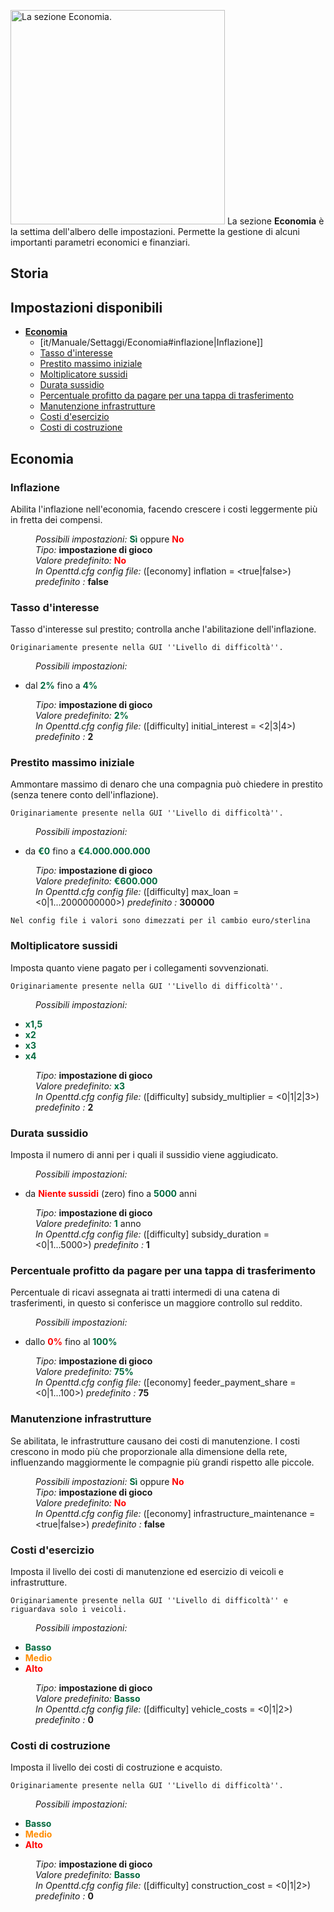{{it/Manuale/Menu}}
{{it/Manuale/Settaggi/MenuImp}}
[[File:it/Manuale/Impostazioni economia.png|thumb|343px|right|La sezione ''Economia''.]]
La sezione '''Economia''' è la settima dell'albero delle impostazioni. Permette la gestione di alcuni importanti parametri economici e finanziari.
==Storia==
==Impostazioni disponibili==
*[[it/Manuale/Settaggi/Economia#economia|'''Economia''']]
**[it/Manuale/Settaggi/Economia#inflazione|Inflazione]]
**[[it/Manuale/Settaggi/Economia#tasso-d-interesse|Tasso d'interesse]]
**[[it/Manuale/Settaggi/Economia#prestito-massimo-iniziale|Prestito massimo iniziale]]
**[[t/Manuale/Settaggi/Economia#moltiplicatore-sussidi|Moltiplicatore sussidi]]
**[[it/Manuale/Settaggi/Economia#durata-sussidio|Durata sussidio]]
**[[it/Manuale/Settaggi/Economia#percentuale-profitto-da-pagare-per-una-tappa-di-trasferimento|Percentuale profitto da pagare per una tappa di trasferimento]]
**[[it/Manuale/Settaggi/Economia#manutenzione-infrastrutture|Manutenzione infrastrutture]]
**[[it/Manuale/Settaggi/Economia#costi-d-esercizio|Costi d'esercizio]]
**[[it/Manuale/Settaggi/Economia#costi-di-costruzione|Costi di costruzione]] 

==Economia==
===Inflazione===
{{it/Funzione|0.2|float=right|text=(dalla [[en/Archive/OpenTTD/OpenTTD 0.2.0|0.2.0]])}}
Abilita l'inflazione nell'economia, facendo crescere i costi leggermente più in fretta dei compensi.
:''Possibili impostazioni:'' <span style="color:#00693E">'''Sì'''</span> oppure <span style="color:red">'''No'''</span> 
:''Tipo:'' '''impostazione di gioco''' 
:''Valore predefinito:'' <span style="color:red">'''No'''</span>
:''In Openttd.cfg config file:'' ([economy] inflation = <true|false>) ''predefinito :'' '''false'''
{{en/-}}
===Tasso d'interesse===
{{it/Funzione|0.2|float=right|text=(dalla [[en/Archive/OpenTTD/OpenTTD 0.2.0|0.2.0]])}}
Tasso d'interesse sul prestito; controlla anche l'abilitazione dell'inflazione.
<pre style="width: 50%">Originariamente presente nella GUI ''Livello di difficoltà''.</pre>
:''Possibili impostazioni:''
*dal <span style="color:#00693E">'''2%'''</span> fino a <span style="color:#00693E">'''4%'''</span>
:''Tipo:'' '''impostazione di gioco''' 
:''Valore predefinito:'' <span style="color:#00693E">'''2%'''</span>
:''In Openttd.cfg config file:'' ([difficulty] initial_interest = <2|3|4>) ''predefinito :'' '''2'''
{{en/-}}
===Prestito massimo iniziale===
{{it/Funzione|0.2|float=right|text=(dalla [[en/Archive/OpenTTD/OpenTTD 0.2.0|0.2.0]])}}
Ammontare massimo di denaro che una compagnia può chiedere in prestito (senza tenere conto dell'inflazione).
<pre style="width: 50%">Originariamente presente nella GUI ''Livello di difficoltà''.</pre>
:''Possibili impostazioni:''
*da <span style="color:#00693E">'''&euro;0'''</span> fino a <span style="color:#00693E">'''&euro;4.000.000.000'''</span>
:''Tipo:'' '''impostazione di gioco''' 
:''Valore predefinito:'' <span style="color:#00693E">'''&euro;600.000'''</span>
:''In Openttd.cfg config file:'' ([difficulty] max_loan = <0|1...2000000000>) ''predefinito :'' '''300000'''
<pre style="width: 50%">Nel config file i valori sono dimezzati per il cambio euro/sterlina</pre>
{{en/-}}
===Moltiplicatore sussidi===
{{it/Funzione|0.2|float=right|text=(dalla [[en/Archive/OpenTTD/OpenTTD 0.2.0|0.2.0]])}}
Imposta quanto viene pagato per i collegamenti sovvenzionati.
<pre style="width: 50%">Originariamente presente nella GUI ''Livello di difficoltà''.</pre>
:''Possibili impostazioni:''
*<span style="color:#00693E">'''x1,5'''</span>
*<span style="color:#00693E">'''x2'''</span>
*<span style="color:#00693E">'''x3'''</span>
*<span style="color:#00693E">'''x4'''</span>
:''Tipo:'' '''impostazione di gioco''' 
:''Valore predefinito:'' <span style="color:#00693E">'''x3'''</span>
:''In Openttd.cfg config file:'' ([difficulty] subsidy_multiplier = <0|1|2|3>) ''predefinito :'' '''2'''
{{en/-}}
===Durata sussidio===
{{it/Funzione|12.0|float=right|text=(dalla 12.0-beta1 #9081)}}
Imposta il numero di anni per i quali il sussidio viene aggiudicato.
:''Possibili impostazioni:''
*da <span style="color:red">'''Niente sussidi'''</span> (zero) fino a <span style="color:#00693E">'''5000'''</span> anni
:''Tipo:'' '''impostazione di gioco''' 
:''Valore predefinito:'' <span style="color:#00693E">'''1'''</span> anno
:''In Openttd.cfg config file:'' ([difficulty] subsidy_duration = <0|1...5000>) ''predefinito :'' '''1'''
{{en/-}}
===Percentuale profitto da pagare per una tappa di trasferimento===
{{it/Funzione|12.0|float=right|text=(dalla [[en/Archive/OpenTTD/OpenTTD 1.0.0#1-0-0-beta2-2010-01-05|1.0.0-beta2]] r18703)}}
Percentuale di ricavi assegnata ai tratti intermedi di una catena di trasferimenti, in questo si conferisce un maggiore controllo sul reddito.
:''Possibili impostazioni:''
*dallo <span style="color:red">'''0%'''</span> fino al <span style="color:#00693E">'''100%'''</span>
:''Tipo:'' '''impostazione di gioco''' 
:''Valore predefinito:'' <span style="color:#00693E">'''75%'''</span>
:''In Openttd.cfg config file:'' ([economy] feeder_payment_share = <0|1...100>) ''predefinito :'' '''75'''
{{en/-}}
===Manutenzione infrastrutture===
{{it/Funzione|1.2|float=right|text=(dalla [[en/Archive/OpenTTD/OpenTTD 1.2.0#1-2-0-beta1-2011-12-24|1.2.0-beta1]] r23415)}}
Se abilitata, le infrastrutture causano dei costi di manutenzione. I costi crescono in modo più che proporzionale alla dimensione della rete, influenzando maggiormente le compagnie più grandi rispetto alle piccole.
:''Possibili impostazioni:'' <span style="color:#00693E">'''Sì'''</span> oppure <span style="color:red">'''No'''</span> 
:''Tipo:'' '''impostazione di gioco''' 
:''Valore predefinito:'' <span style="color:red">'''No'''</span>
:''In Openttd.cfg config file:'' ([economy] infrastructure_maintenance = <true|false>) ''predefinito :'' '''false'''
{{en/-}}
===Costi d'esercizio===
{{it/Funzione|0.2|float=right|text=(dalla [[en/Archive/OpenTTD/OpenTTD 0.2.0|0.2.0]])}}
Imposta il livello dei costi di manutenzione ed esercizio di veicoli e infrastrutture.
<pre style="width: 50%">Originariamente presente nella GUI ''Livello di difficoltà'' e riguardava solo i veicoli.</pre>
:''Possibili impostazioni:''
*<span style="color:#00693E">'''Basso'''</span>
*<span style="color:darkorange">'''Medio'''</span>
*<span style="color:red">'''Alto'''</span>
:''Tipo:'' '''impostazione di gioco''' 
:''Valore predefinito:'' <span style="color:#00693E">'''Basso'''</span>
:''In Openttd.cfg config file:'' ([difficulty] vehicle_costs = <0|1|2>) ''predefinito :'' '''0'''
{{en/-}}
===Costi di costruzione===
{{it/Funzione|0.2|float=right|text=(dalla [[en/Archive/OpenTTD/OpenTTD 0.2.0|0.2.0]])}}
Imposta il livello dei costi di costruzione e acquisto.
<pre style="width: 50%">Originariamente presente nella GUI ''Livello di difficoltà''.</pre>
:''Possibili impostazioni:''
*<span style="color:#00693E">'''Basso'''</span>
*<span style="color:darkorange">'''Medio'''</span>
*<span style="color:red">'''Alto'''</span>
:''Tipo:'' '''impostazione di gioco''' 
:''Valore predefinito:'' <span style="color:#00693E">'''Basso'''</span>
:''In Openttd.cfg config file:'' ([difficulty] construction_cost = <0|1|2>) ''predefinito :'' '''0'''
{{en/-}}
